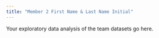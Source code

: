 ```yaml
---
title: "Member 2 First Name & Last Name Initial"
---
```


Your exploratory data analysis of the team datasets go here.
